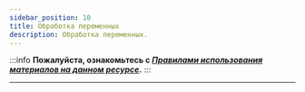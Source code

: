 ```yaml
---
sidebar_position: 10
title: Обработка переменных
description: Обработка переменных.
---
```

:::info **Пожалуйста, ознакомьтесь с [*Правилами использования материалов на данном ресурсе*](../Disclaimer).**
:::
_______________________________________________